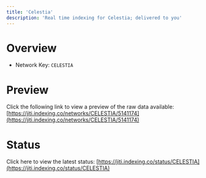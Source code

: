 ```yaml
---
title: 'Celestia'
description: 'Real time indexing for Celestia; delivered to you'
---
```


# Overview
- Network Key: `CELESTIA`

# Preview
Click the following link to view a preview of the raw data available: [https://jiti.indexing.co/networks/CELESTIA/5141174](https://jiti.indexing.co/networks/CELESTIA/5141174)

# Status
Click here to view the latest status: [https://jiti.indexing.co/status/CELESTIA](https://jiti.indexing.co/status/CELESTIA)
